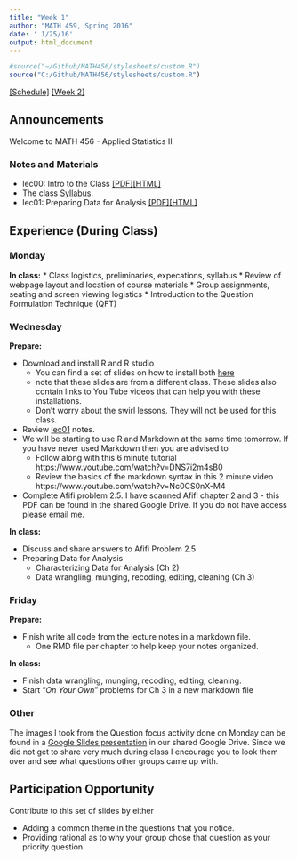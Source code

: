 ```yaml
---
title: "Week 1"
author: "MATH 459, Spring 2016"
date: ' 1/25/16'
output: html_document
---
```

```r
#source("~/Github/MATH456/stylesheets/custom.R")
source("C:/Github/MATH456/stylesheets/custom.R")
```
[[Schedule]](Schedule.html) [[Week 2]](wk02.html)

## Announcements
Welcome to MATH 456 - Applied Statistics II

### Notes and Materials
* lec00: Intro to the Class [[PDF]](notes/lec00_Intro.pdf)[[HTML]](notes/lec00_Intro.html)
* The class [Syllabus](./Syllabus.html). 
* lec01: Preparing Data for Analysis [[PDF]](notes/lec01_data_prep.pdf)[[HTML]](notes/lec01_data_prep.html)


## Experience (During Class)
### Monday
**In class:**
* Class logistics, preliminaries, expecations, syllabus
* Review of webpage layout and location of course materials
* Group assignments, seating and screen viewing logistics
* Introduction to the Question Formulation Technique (QFT)


### Wednesday
**Prepare:**  

* Download and install R and R studio  
    - You can find a set of slides on how to install both [here](http://htmlpreview.github.io/?https://github.com/norcalbiostat/R-Bootcamp/blob/gh-pages/lecture_notes/0_2_-_Setup_R_and_R_Studio.html) 
    - note that these slides are from a different class. These slides also contain links to You Tube videos that can help you with these installations.
    - Don't worry about the swirl lessons. They will not be used for this class. 
* Review [lec01](notes/lec01_data_prep.html) notes.    
* We will be starting to use R and Markdown at the same time tomorrow. If you have never used Markdown then you are advised to  
    - Follow along with this 6 minute tutorial https://www.youtube.com/watch?v=DNS7i2m4sB0 
    - Review the basics of the markdown syntax in this 2 minute video https://www.youtube.com/watch?v=Nc0CS0nX-M4
* Complete Afifi problem 2.5. I have scanned Afifi chapter 2 and 3 - this PDF can be found in the shared Google Drive. If you do not have access please email me. 

**In class:**

* Discuss and share answers to Afifi Problem 2.5
* Preparing Data for Analysis
    - Characterizing Data for Analysis (Ch 2)
    - Data wrangling, munging, recoding, editing, cleaning (Ch 3)


### Friday
**Prepare:** 

* Finish write all code from the lecture notes in a markdown file. 
  - One RMD file per chapter to help keep your notes organized. 
  
**In class:**

* Finish data wrangling, munging, recoding, editing, cleaning.
* Start "_On Your Own_" problems for Ch 3 in a new markdown file 

### Other
The images I took from the Question focus activity done on Monday can be found
in a [Google Slides presentation](https://drive.google.com/open?id=1VofDG-p_Df42qsYDg9HgaKgKs_7UfDeXofA0HJen8so) 
in our shared Google Drive. Since we did not get to share very much during
class I encourage you to look them over and see what questions other groups 
came up with.

## Participation Opportunity
Contribute to this set of slides by either  

* Adding a common theme in the questions that you notice. 
* Providing rational as to why your group chose that question as your priority question. 
  
  
